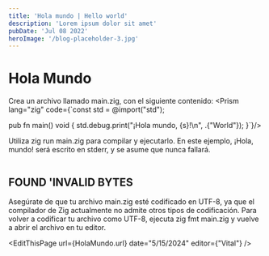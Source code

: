 ```yaml
---
title: 'Hola mundo | Hello world'
description: 'Lorem ipsum dolor sit amet'
pubDate: 'Jul 08 2022'
heroImage: '/blog-placeholder-3.jpg'
---
```



<div class="flex flex-col gap-y-5 text-white">

  <h1 class="text-white py-8">Hola Mundo</h1>

  Crea un archivo llamado  <span class="bg-gray-800 rounded-md px-2 text-purple-400">main.zig</span>, con el siguiente contenido:
  <Prism lang="zig" code={`const std = @import("std");

pub fn main() void {
    std.debug.print("¡Hola mundo, {s}!\\n", .{"World"});
}`}/>

Utiliza <span class="bg-gray-800 rounded-md px-2 text-purple-400">zig run main.zig</span> para compilar y ejecutarlo. En este ejemplo, <span class="bg-gray-800 rounded-md px-2 text-purple-400">¡Hola, mundo!</span> será escrito en stderr, y se asume que nunca fallará.

<section class="text-justify">
  <div
    class="rounded-lg bg-[#4d3800] flex flex-col  px-4 py-2 border-0 border-l-8 border-[#e6a700]"
  >
    <div class="flex place-items-center">
      <img class="h-10 w-10" src="/warn.svg" alt="" />
      <h2 class="text-white text-2xl">FOUND 'INVALID BYTES</h2>
    </div>
    <p class="text-white text-[14px]">Asegúrate de que tu archivo main.zig esté codificado en UTF-8, ya que el compilador de Zig actualmente no admite otros tipos de codificación. Para volver a codificar tu archivo como UTF-8, ejecuta zig fmt main.zig y vuelve a abrir el archivo en tu editor.</p>
  </div>
</section>

<EditThisPage  url={HolaMundo.url} date="5/15/2024" editor={"Vital"} />

<div class="flex w-full justify-between space-x-8">
    <NextButton text={Instalacion.label} subText="Anterior" isRight={false} url={Instalacion.url}/>
    <NextButton text={sideMenuUrls[0].label} subText="Siguiente" isRight={true} url={sideMenuUrls[0].url}/>
</div>
</div>



